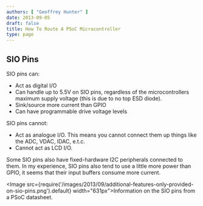 ```yaml
---
authors: [ "Geoffrey Hunter" ]
date: 2013-09-05
draft: false
title: How To Route A PSoC Microcontroller
type: page
---
```


## SIO Pins

SIO pins can:

* Act as digital I/O
* Can handle up to 5.5V on SIO pins, regardless of the microcontrollers maximum supply voltage (this is due to no top ESD diode).
* Sink/source more current than GPIO
* Can have programmable drive voltage levels

SIO pins cannot:

* Act as analogue I/O. This means you cannot connect them up things like the ADC, VDAC, IDAC, e.t.c.
* Cannot act as LCD I/O.

Some SIO pins also have fixed-hardware I2C peripherals connected to them. In my experience, SIO pins also tend to use a little more power than GPIO, it seems that their input buffers consume more current.

<Image src={require('/images/2013/09/additional-features-only-provided-on-sio-pins.png').default} width="631px">Information on the SIO pins from a PSoC datasheet.</Image>
